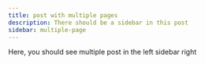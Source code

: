 ```yaml
---
title: post with multiple pages
description: There should be a sidebar in this post
sidebar: multiple-page
---
```


Here, you should see multiple post in the left sidebar right